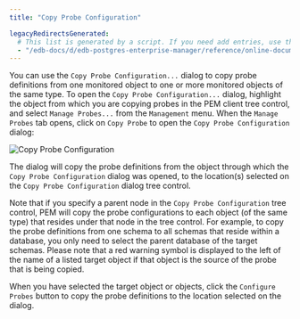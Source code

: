 ```yaml
---
title: "Copy Probe Configuration"

legacyRedirectsGenerated:
  # This list is generated by a script. If you need add entries, use the `legacyRedirects` key.
  - "/edb-docs/d/edb-postgres-enterprise-manager/reference/online-documentation/8.0/copy_probe_config.html"
---
```


<div id="copy_probe_config" class="registered_link"></div>

You can use the `Copy Probe Configuration...` dialog to copy probe definitions from one monitored object to one or more monitored objects of the same type. To open the `Copy Probe Configuration...` dialog, highlight the object from which you are copying probes in the PEM client tree control, and select `Manage Probes...` from the `Management` menu. When the `Manage Probes` tab opens, click on `Copy Probe` to open the `Copy Probe Configuration` dialog:

![Copy Probe Configuration](../../images/copy_probe_config.png)

The dialog will copy the probe definitions from the object through which the `Copy Probe Configuration` dialog was opened, to the location(s) selected on the `Copy Probe Configuration` dialog tree control.

Note that if you specify a parent node in the `Copy Probe Configuration` tree control, PEM will copy the probe configurations to each object (of the same type) that resides under that node in the tree control. For example, to copy the probe definitions from one schema to all schemas that reside within a database, you only need to select the parent database of the target schemas. Please note that a red warning symbol is displayed to the left of the name of a listed target object if that object is the source of the probe that is being copied.

When you have selected the target object or objects, click the `Configure Probes` button to copy the probe definitions to the location selected on the dialog.
